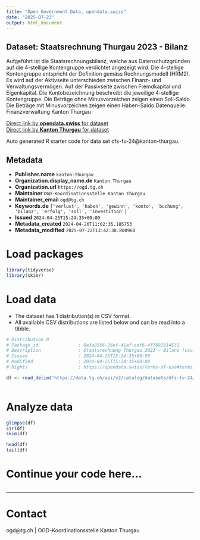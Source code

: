 ```yaml
---
title: "Open Government Data, opendata.swiss"
date: "2025-07-23"
output: html_document
---
```


## Dataset: Staatsrechnung Thurgau 2023 - Bilanz

Aufgeführt ist die Staatsrechnungsbilanz, welche aus Datenschutzgründen auf die 4-stellige Kontengruppe verdichtet angezeigt wird. Die 4-stellige Kontengruppe entspricht der Definition gemäss Rechnungsmodell (HRM2). Es wird auf der Aktivseite unterschieden zwischen Finanz- und Verwaltungsvermögen. Auf der Passivseite zwischen Fremdkapital und Eigenkapital. Die Kontobezeichnung beschreibt die jeweilige 4-stellige Kontengruppe. Die Beträge ohne Minusvorzeichen zeigen einen Soll-Saldo. Die Beträge mit Minusvorzeichen zeigen einen Haben-Saldo.Datenquelle: Finanzverwaltung Kanton Thurgau

[Direct link by **opendata.swiss** for dataset](https://opendata.swiss/de/dataset/staatsrechnung-thurgau-2023-bilanz)<br>
[Direct link by **Kanton Thurgau** for dataset](https://data.tg.ch/explore/dataset/dfs-fv-24/)

Auto generated R starter code for data set dfs-fv-24@kanton-thurgau.

## Metadata

- **Publisher.name** `kanton-thurgau`
- **Organization.display_name.de** `Kanton Thurgau`
- **Organization.url** `https://ogd.tg.ch`
- **Maintainer** `OGD-Koordinationsstelle Kanton Thurgau`
- **Maintainer_email** `ogd@tg.ch`
- **Keywords.de** `['verlust', 'haben', 'gewinn', 'konto', 'buchung', 'bilanz', 'erfolg', 'soll', 'investition']`
- **Issued** `2024-04-25T15:24:35+00:00`
- **Metadata_created** `2024-04-26T11:02:35.185753`
- **Metadata_modified** `2025-07-22T13:42:38.800960`


# Load packages

```r

library(tidyverse)
library(skimr)

```

# Load data

-   The dataset has 1 distribution(s) in CSV format.
-   All available CSV distributions are listed below and can be read into a tibble.

```r

# Distribution 0
# Package_id               : 8a3a8556-26ef-41af-aaf6-4f7692014531
# Description              : Staatsrechnung Thurgau 2023 - Bilanz (csv)
# Issued                   : 2024-04-25T15:24:35+00:00
# Modified                 : 2024-04-25T15:24:35+00:00
# Rights                   : https://opendata.swiss/terms-of-use#terms_by

df <- read_delim('https://data.tg.ch/api/v2/catalog/datasets/dfs-fv-24/exports/csv?use_labels=true')



```

# Analyze data

```r

glimpse(df)
str(df)
skim(df)

head(df)
tail(df)

```

# Continue your code here...

```r

```

------------------------------------------------------------------------

# Contact

ogd@tg.ch | OGD-Koordinationsstelle Kanton Thurgau

